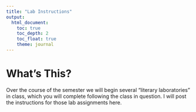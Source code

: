 ```yaml
---
title: "Lab Instructions"
output: 
  html_document:
    toc: true
    toc_depth: 2
    toc_float: true
    theme: journal
---
```


# What's This?

Over the course of the semester we will begin several "literary laboratories" in class, which you will complete following the class in question. I will post the instructions for those lab assignments here. 